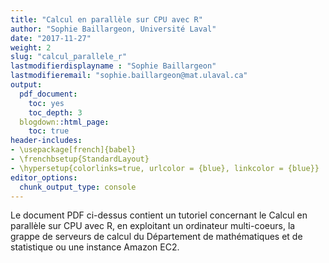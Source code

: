```yaml
---
title: "Calcul en parallèle sur CPU avec R"
author: "Sophie Baillargeon, Université Laval"
date: "2017-11-27"
weight: 2
slug: "calcul_parallele_r"
lastmodifierdisplayname : "Sophie Baillargeon"
lastmodifieremail: "sophie.baillargeon@mat.ulaval.ca"
output:
  pdf_document:
    toc: yes
    toc_depth: 3
  blogdown::html_page:
    toc: true
header-includes:
- \usepackage[french]{babel}
- \frenchbsetup{StandardLayout}
- \hypersetup{colorlinks=true, urlcolor = {blue}, linkcolor = {blue}}
editor_options: 
  chunk_output_type: console
---
```


Le document PDF ci-dessus contient un tutoriel concernant le Calcul en parallèle sur CPU avec R, en exploitant un ordinateur multi-coeurs, la grappe de serveurs de calcul du Département de mathématiques et de statistique ou une instance Amazon EC2.
